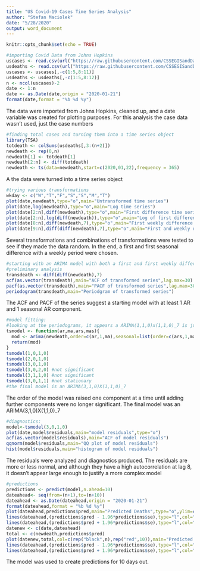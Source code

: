 ```yaml
---
title: "US Covid-19 Cases Time Series Analysis"
author: "Stefan Maciolek"
date: "5/28/2020"
output: word_document
---
```


```r
knitr::opts_chunk$set(echo = TRUE)
```

```r
#importing Covid Data from Johns Hopkins 
uscases <- read.csv(url("https://raw.githubusercontent.com/CSSEGISandData/COVID-19/master/csse_covid_19_data/csse_covid_19_time_series/time_series_covid19_confirmed_US.csv"))
usdeaths <- read.csv(url("https://raw.githubusercontent.com/CSSEGISandData/COVID-19/master/csse_covid_19_data/csse_covid_19_time_series/time_series_covid19_deaths_US.csv"))
uscases <- uscases[,-c(1:5,8:11)]
usdeaths <- usdeaths[,-c(1:5,8:12)]
n <- ncol(uscases)-2
date <- 1:n
date <- as.Date(date,origin = "2020-01-21")
format(date,format = "%b %d %y")
```
The data were imported from Johns Hopkins, cleaned up, and a date variable was created for plotting purposes.  For this analysis the case data wasn't used, just the case numbers
```r
#finding total cases and turning them into a time series object
library(TSA)
totdeath <- colSums(usdeaths[,3:(n+2)])
newdeath <- rep(0,n)
newdeath[1] <- totdeath[1]
newdeath[2:n] <- diff(totdeath)
newdeath <- ts(data=newdeath,start=c(2020,01,22),frequency = 365)
```

A the data were turned into a time series object
```r
#trying various transformations
wkday <- c("W","T","F","S","S","M","T")
plot(date,newdeath,type="o",main="Untransformed time series")
plot(date,log(newdeath),type="o",main="Log time series")
plot(date[2:n],diff(newdeath),type="o",main="First difference time series",pch=wkday)
plot(date[2:n],log(diff(newdeath)),type="o",main="Log of first difference time series")
plot(date[8:n],diff(newdeath,7),type="o",main="First weekly difference time series")
plot(date[9:n],diff(diff(newdeath),7),type="o",main="First and weekly difference time series",pch=wkday)
```

Several transformations and combinations of transformations were tested to see if they made the data random.  In the end, a first and first seasonal difference with a weekly period were chosen.
```r
#starting with an ARIMA model with both a first and first weekly difference
#preliminary analysis
transdeath <- diff(diff(newdeath),7)
acf(as.vector(transdeath),main="ACF of transformed series",lag.max=30)
pacf(as.vector(transdeath),main="PACF of transformed series",lag.max=30)
periodogram(transdeath,main="Periodgram of transformed series")
```

The ACF and PACF of the series suggest a starting model with at least 1 AR and 1 seasonal AR component.
```r
#model fitting:
#looking at the periodograms, it appears a ARIMA(1,1,0)x(1,1,0)_7 is justified to start
tsmodel <- function(ar,ma,ars,mas){
  mod <- arima(newdeath,order=c(ar,1,ma),seasonal=list(order=c(ars,1,mas),period=7))
  return(mod)
}
tsmodel(1,0,1,0)
tsmodel(2,0,1,0)
tsmodel(3,0,1,0) 
tsmodel(3,0,2,0) #not significant
tsmodel(3,1,1,0) #not significant
tsmodel(3,0,1,1) #not stationary
#the final model is an ARIMA(3,1,0)X(1,1,0)_7
```

The order of the model was raised one component at a time until adding further components were no longer significant.  The final model was an ARIMA(3,1,0)X(1,1,0)_7
```r
#diagnostics:
model<-tsmodel(3,0,1,0)
plot(date,model$residuals,main="model residuals",type="o")
acf(as.vector(model$residuals),main="ACF of model residuals")
qqnorm(model$residuals,main="QQ plot of model residuals")
hist(model$residuals,main="histogram of model residuals")
```

The residuals were analyzed and diagnostics produced.  The residuals are more or less normal, and although they have a high autocorrelation at lag 8, it doesn't appear large enough to justify a more complex model
```r
#predictions
predictions <- predict(model,n.ahead=10)
dateahead<- seq(from=(n+1),to=(n+10))
dateahead <- as.Date(dateahead,origin = "2020-01-21")
format(dateahead,format = "%b %d %y")
plot(dateahead,predictions$pred,main="Predicted Deaths",type="o",ylim=c(0,2000),ylab="Predicted Daily New Deaths",xlab="Date",col="red")
lines(dateahead,(predictions$pred - 1.96*predictions$se),type="l",col="red")
lines(dateahead,(predictions$pred + 1.96*predictions$se),type="l",col="red")
datenew <- c(date,dateahead)
total <- c(newdeath,predictions$pred)
plot(datenew,total,col=c(rep("black",n),rep("red",10)),main="Predicted Deaths",type="o",ylab="Daily New Deaths",xlab="Date")
lines(dateahead,(predictions$pred - 1.96*predictions$se),type="l",col="red")
lines(dateahead,(predictions$pred + 1.96*predictions$se),type="l",col="red")
```

The model was used to create predictions for 10 days out. 
